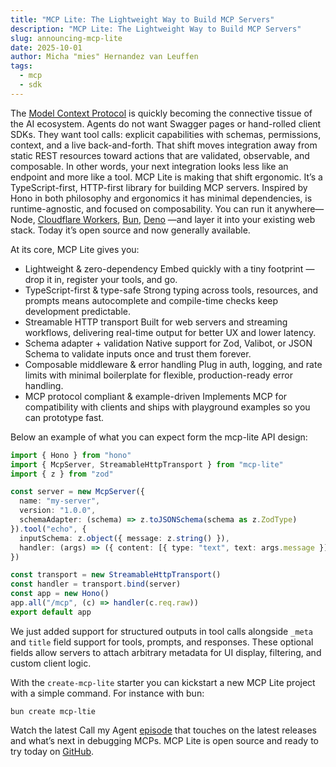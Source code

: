 ```yaml
---
title: "MCP Lite: The Lightweight Way to Build MCP Servers"
description: "MCP Lite: The Lightweight Way to Build MCP Servers"
slug: announcing-mcp-lite
date: 2025-10-01
author: Micha "mies" Hernandez van Leuffen
tags:
  - mcp
  - sdk
---
```


The [Model Context Protocol](https://modelcontextprotocol.io/) is quickly becoming the connective tissue of the AI ecosystem. Agents do not want Swagger pages or hand-rolled client SDKs. They want tool calls: explicit capabilities with schemas, permissions, context, and a live back-and-forth. That shift moves integration away from static REST resources toward actions that are validated, observable, and composable. In other words, your next integration looks less like an endpoint and more like a tool.
MCP Lite is making that shift ergonomic. It’s a TypeScript-first, HTTP-first library for building MCP servers. Inspired by Hono in both philosophy and ergonomics it has minimal dependencies, is runtime-agnostic, and focused on composability. You can run it anywhere—Node, [Cloudflare Workers](https://workers.cloudflare.com/), [Bun](https://bun.sh/s), [Deno](https://deno.land/) —and layer it into your existing web stack.
Today it’s open source and now generally available.

At its core, MCP Lite gives you:
* Lightweight & zero-dependency Embed quickly with a tiny footprint — drop it in, register your tools, and go.
* TypeScript-first & type-safe Strong typing across tools, resources, and prompts means autocomplete and compile-time checks keep development predictable.
* Streamable HTTP transport Built for web servers and streaming workflows, delivering real-time output for better UX and lower latency.
* Schema adapter + validation Native support for Zod, Valibot, or JSON Schema to validate inputs once and trust them forever.
* Composable middleware & error handling Plug in auth, logging, and rate limits with minimal boilerplate for flexible, production-ready error handling.
* MCP protocol compliant & example-driven Implements MCP for compatibility with clients and ships with playground examples so you can prototype fast.

Below an example of what you can expect form the mcp-lite API design:

```typescript
import { Hono } from "hono"
import { McpServer, StreamableHttpTransport } from "mcp-lite"
import { z } from "zod"

const server = new McpServer({
  name: "my-server",
  version: "1.0.0",
  schemaAdapter: (schema) => z.toJSONSchema(schema as z.ZodType)
}).tool("echo", {
  inputSchema: z.object({ message: z.string() }),
  handler: (args) => ({ content: [{ type: "text", text: args.message }] })
})

const transport = new StreamableHttpTransport()
const handler = transport.bind(server)
const app = new Hono()
app.all("/mcp", (c) => handler(c.req.raw))
export default app
```

We just added support for structured outputs in tool calls alongside `_meta` and `title` field support for tools, prompts, and responses. These optional fields allow servers to attach arbitrary metadata for UI display, filtering, and custom client logic.

With the `create-mcp-lite` starter you can kickstart a new MCP Lite project with a simple command. For instance with bun:

```
bun create mcp-ltie
```

Watch the latest Call my Agent [episode](https://www.youtube.com/watch?v=7KgPFGe1jb0) that touches on the latest releases and what’s next in debugging MCPs.
MCP Lite is open source and ready to try today on [GitHub](https://github.com/fiberplane/mcp-lite).
